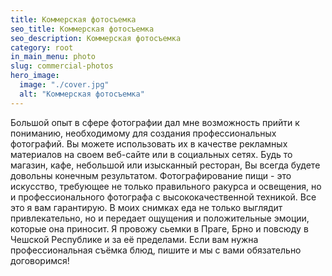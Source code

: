 ```yaml
---
title: Коммерская фотосъемка
seo_title: Коммерская фотосъемка
seo_description: Коммерская фотосъемка
category: root
in_main_menu: photo
slug: commercial-photos
hero_image:
  image: "./cover.jpg"
  alt: "Коммерская фотосъемка"
---
```

Большой опыт в сфере фотографии дал мне возможность прийти к пониманию, необходимому для создания профессиональных фотографий. Вы можете использовать их в качестве рекламных материалов на своем веб-сайте или в социальных сетях. Будь то магазин, кафе, небольшой или изысканный ресторан, Вы всегда будете довольны конечным результатом.
Фотографирование пищи - это искусство, требующее не только правильного ракурса и освещения, но и профессионального фотографа с высококачественной техникой. Все это я вам гарантирую. В моих снимках еда не только выглядит привлекательно, но и передает ощущения и положительные эмоции, которые она приносит. Я провожу сьемки в Праге, Брно и повсюду в Чешской Республике и за её пределами.
Если вам нужна профессиональная съёмка блюд, пишите и мы с вами обязательно договоримся!
